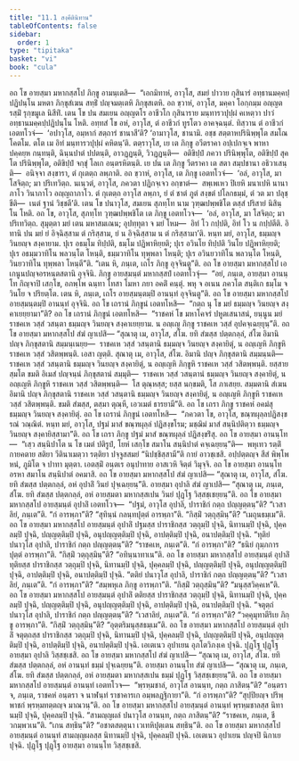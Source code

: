 ```yaml
---
title: "11.1 สงฺคีตินิทาน"
tableOfContents: false
sidebar:
  order: 1
type: "tipitaka"
basket: "vi"
book: "cula"
---
```



<DynamicBreadcrumb />

<Division number="437" book="cula">

<Paragraph number="2176" book="cula">
อถ โข อายสฺมา มหากสฺสโป ภิกฺขู อามนฺเตสิ—  “เอกมิทาหํ, อาวุโส, สมยํ ปาวาย กุสินารํ อทฺธานมคฺคปฺปฏิปนฺโน มหตา ภิกฺขุสํเฆน สทฺธิํ ปญฺจมตฺเตหิ ภิกฺขุสเตหิ. อถ ขฺวาหํ, อาวุโส, มคฺคา โอกฺกมฺม อญฺญตรสฺมิํ รุกฺขมูเล นิสีทิํ.
</Paragraph>

<Paragraph number="2177" book="cula">
เตน โข ปน สมเยน อญฺญตโร อาชีวโก กุสินาราย มนฺทารวปุปฺผํ คเหตฺวา ปาวํ อทฺธานมคฺคปฺปฏิปนฺโน โหติ. อทฺทสํ โข อหํ, อาวุโส, ตํ อาชีวกํ ทูรโตว อาคจฺฉนฺตํ. ทิสฺวาน ตํ อาชีวกํ เอตทโวจํ—  ‘อปาวุโส, อมฺหากํ สตฺถารํ ชานาสี’ติ? ‘อามาวุโส, ชานามิ. อชฺช สตฺตาหปรินิพฺพุโต สมโณ โคตโม. ตโต เม อิทํ มนฺทารวปุปฺผํ คหิตนฺ’ติ. ตตฺราวุโส, เย เต ภิกฺขู อวีตราคา อปฺเปกจฺเจ พาหา ปคฺคยฺห กนฺทนฺติ, ฉินฺนปาตํ ปปตนฺติ, อาวฏฺฏนฺติ, วิวฏฺฏนฺติ—  อติขิปฺปํ ภควา ปรินิพฺพุโต, อติขิปฺปํ สุคโต ปรินิพฺพุโต, อติขิปฺปํ จกฺขุํ โลเก อนฺตรหิตนฺติ. เย ปน เต ภิกฺขู วีตราคา เต สตา สมฺปชานา อธิวาเสนฺติ—  อนิจฺจา สงฺขารา, ตํ กุเตตฺถ ลพฺภาติ.
</Paragraph>

<Paragraph number="2178" book="cula">
อถ ขฺวาหํ, อาวุโส, เต ภิกฺขู เอตทโวจํ—  ‘อลํ, อาวุโส, มา โสจิตฺถ; มา ปริเทวิตฺถ. นเนฺวตํ, อาวุโส, ภควตา ปฏิกจฺเจว อกฺขาตํ—  สพฺเพเหว ปิเยหิ มนาเปหิ นานาภาโว วินาภาโว อญฺญถาภาโว. ตํ กุเตตฺถ อาวุโส ลพฺภา, ยํ ตํ ชาตํ ภูตํ สงฺขตํ ปโลกธมฺมํ, ตํ วต มา ปลุชฺชีติ—  เนตํ ฐานํ วิชฺชตี’ติ.
</Paragraph>

<Paragraph number="2179" book="cula">
เตน โข ปนาวุโส, สมเยน สุภทฺโท นาม วุฑฺฒปพฺพชิโต ตสฺสํ ปริสายํ นิสินฺโน โหติ. อถ โข, อาวุโส, สุภทฺโท วุฑฺฒปพฺพชิโต เต ภิกฺขู เอตทโวจ—  ‘อลํ, อาวุโส, มา โสจิตฺถ; มา ปริเทวิตฺถ. สุมุตฺตา มยํ เตน มหาสมเณน; อุปทฺทุตา จ มยํ โหม—  อิทํ โว กปฺปติ, อิทํ โว น กปฺปตีติ. อิทานิ ปน มยํ ยํ อิจฺฉิสฺสาม ตํ กริสฺสาม, ยํ น อิจฺฉิสฺสาม น ตํ กริสฺสามา’ติ. หนฺท มยํ, อาวุโส, ธมฺมญฺจ วินยญฺจ สงฺคายาม. ปุเร อธมฺโม ทิปฺปติ, ธมฺโม ปฏิพาหิยฺยติ; ปุเร อวินโย ทิปฺปติ วินโย ปฏิพาหิยฺยติ; ปุเร อธมฺมวาทิโน พลวนฺโต โหนฺติ, ธมฺมวาทิโน ทุพฺพลา โหนฺติ; ปุเร อวินยวาทิโน พลวนฺโต โหนฺติ, วินยวาทิโน ทุพฺพลา โหนฺตี”ติ.
</Paragraph>

<Paragraph number="2180" book="cula">
“เตน หิ, ภนฺเต, เถโร ภิกฺขู อุจฺจินตู”ติ. อถ โข อายสฺมา มหากสฺสโป เอเกนูนปญฺจอรหนฺตสตานิ อุจฺจินิ. ภิกฺขู อายสฺมนฺตํ มหากสฺสปํ เอตทโวจุํ—  “อยํ, ภนฺเต, อายสฺมา อานนฺโท กิญฺจาปิ เสกฺโข, อภพฺโพ ฉนฺทา โทสา โมหา ภยา อคติํ คนฺตุํ. พหุ จ อเนน ภควโต สนฺติเก ธมฺโม จ วินโย จ ปริยตฺโต. เตน หิ, ภนฺเต, เถโร อายสฺมนฺตมฺปิ อานนฺทํ อุจฺจินตู”ติ. อถ โข อายสฺมา มหากสฺสโป อายสฺมนฺตมฺปิ อานนฺทํ อุจฺจินิ.
</Paragraph>

<Paragraph number="2181" book="cula">
อถ โข เถรานํ ภิกฺขูนํ เอตทโหสิ—  “กตฺถ นุ โข มยํ ธมฺมญฺจ วินยญฺจ สงฺคาเยยฺยามา”ติ? อถ โข เถรานํ ภิกฺขูนํ เอตทโหสิ—  “ราชคหํ โข มหาโคจรํ ปหูตเสนาสนํ, ยนฺนูน มยํ ราชคเห วสฺสํ วสนฺตา ธมฺมญฺจ วินยญฺจ สงฺคาเยยฺยาม. น อญฺเญ ภิกฺขู ราชคเห วสฺสํ อุปคจฺเฉยฺยุนฺ”ติ.
</Paragraph>

<Paragraph number="2182" book="cula">
อถ โข อายสฺมา มหากสฺสโป สํฆํ ญาเปสิ—
</Paragraph>

</Division>
<Division number="438" book="cula">

<Paragraph number="2183" book="cula">
“สุณาตุ เม, อาวุโส, สํโฆ. ยทิ สํฆสฺส ปตฺตกลฺลํ, สํโฆ อิมานิ ปญฺจ ภิกฺขุสตานิ สมฺมนฺเนยฺย—  ราชคเห วสฺสํ วสนฺตานิ ธมฺมญฺจ วินยญฺจ สงฺคายิตุํ, น อญฺเญหิ ภิกฺขูหิ ราชคเห วสฺสํ วสิตพฺพนฺติ. เอสา ญตฺติ.
</Paragraph>

<Paragraph number="2184" book="cula">
สุณาตุ เม, อาวุโส, สํโฆ. อิมานิ ปญฺจ ภิกฺขุสตานิ สมฺมนฺนติ—  ราชคเห วสฺสํ วสนฺตานิ ธมฺมญฺจ วินยญฺจ สงฺคายิตุํ, น อญฺเญหิ ภิกฺขูหิ ราชคเห วสฺสํ วสิตพฺพนฺติ. ยสฺสายสฺมโต ขมติ อิเมสํ ปญฺจนฺนํ ภิกฺขุสตานํ สมฺมุติ—  ราชคเห วสฺสํ วสนฺตานํ ธมฺมญฺจ วินยญฺจ สงฺคายิตุํ, น อญฺเญหิ ภิกฺขูหิ ราชคเห วสฺสํ วสิตพฺพนฺติ—  โส ตุณฺหสฺส; ยสฺส นกฺขมติ, โส ภาเสยฺย.
</Paragraph>

<Paragraph number="2185" book="cula">
สมฺมตานิ สํเฆน อิมานิ ปญฺจ ภิกฺขุสตานิ ราชคเห วสฺสํ วสนฺตานิ ธมฺมญฺจ วินยญฺจ สงฺคายิตุํ, น อญฺเญหิ ภิกฺขูหิ ราชคเห วสฺสํ วสิตพฺพนฺติ. ขมติ สํฆสฺส, ตสฺมา ตุณฺหี, เอวเมตํ ธารยามี”ติ.
</Paragraph>

<Paragraph number="2186" book="cula">
อถ โข เถรา ภิกฺขู ราชคหํ อคมํสุ ธมฺมญฺจ วินยญฺจ สงฺคายิตุํ. อถ โข เถรานํ ภิกฺขูนํ เอตทโหสิ—  “ภควตา โข, อาวุโส, ขณฺฑผุลฺลปฏิสงฺขรณํ วณฺณิตํ. หนฺท มยํ, อาวุโส, ปฐมํ มาสํ ขณฺฑผุลฺลํ ปฏิสงฺขโรม; มชฺฌิมํ มาสํ สนฺนิปติตฺวา ธมฺมญฺจ วินยญฺจ สงฺคายิสฺสามา”ติ.
</Paragraph>

<Paragraph number="2187" book="cula">
อถ โข เถรา ภิกฺขู ปฐมํ มาสํ ขณฺฑผุลฺลํ ปฏิสงฺขริํสุ. อถ โข อายสฺมา อานนฺโท—  “เสฺว สนฺนิปาโต น โข เมตํ ปติรูปํ, โยหํ เสกฺโข สมาโน สนฺนิปาตํ คจฺเฉยฺยนฺ”ติ—  พหุเทว รตฺติํ กายคตาย สติยา วีตินาเมตฺวา รตฺติยา ปจฺจูสสมยํ “นิปชฺชิสฺสามี”ติ กายํ อาวชฺเชสิ. อปฺปตฺตญฺจ สีสํ พิพฺโพหนํ, ภูมิโต จ ปาทา มุตฺตา. เอตสฺมิํ อนฺตเร อนุปาทาย อาสเวหิ จิตฺตํ วิมุจฺจิ.
</Paragraph>

</Division>
<Division number="439" book="cula">

<Paragraph number="2188" book="cula">
อถ โข อายสฺมา อานนฺโท อรหา สมาโน สนฺนิปาตํ อคมาสิ. อถ โข อายสฺมา มหากสฺสโป สํฆํ ญาเปสิ—
</Paragraph>

<Paragraph number="2189" book="cula">
“สุณาตุ เม, อาวุโส, สํโฆ. ยทิ สํฆสฺส ปตฺตกลฺลํ, อหํ อุปาลิํ วินยํ ปุจฺเฉยฺยนฺ”ติ.
</Paragraph>

<Paragraph number="2190" book="cula">
อายสฺมา อุปาลิ สํฆํ ญาเปสิ—
</Paragraph>

<Paragraph number="2191" book="cula">
“สุณาตุ เม, ภนฺเต, สํโฆ. ยทิ สํฆสฺส ปตฺตกลฺลํ, อหํ อายสฺมตา มหากสฺสเปน วินยํ ปุฏฺโฐ วิสฺสชฺเชยฺยนฺ”ติ.
</Paragraph>

<Paragraph number="2192" book="cula">
อถ โข อายสฺมา มหากสฺสโป อายสฺมนฺตํ อุปาลิํ เอตทโวจ—  “ปฐมํ, อาวุโส อุปาลิ, ปาราชิกํ กตฺถ ปญฺญตฺตนฺ”ติ? “เวสาลิยํ, ภนฺเต”ติ. “กํ อารพฺภา”ติ? “สุทินฺนํ กลนฺทปุตฺตํ อารพฺภา”ติ. “กิสฺมิํ วตฺถุสฺมินฺ”ติ? “เมถุนธมฺเม”ติ. อถ โข อายสฺมา มหากสฺสโป อายสฺมนฺตํ อุปาลิํ ปฐมสฺส ปาราชิกสฺส วตฺถุมฺปิ ปุจฺฉิ, นิทานมฺปิ ปุจฺฉิ, ปุคฺคลมฺปิ ปุจฺฉิ, ปญฺญตฺติมฺปิ ปุจฺฉิ, อนุปญฺญตฺติมฺปิ ปุจฺฉิ, อาปตฺติมฺปิ ปุจฺฉิ, อนาปตฺติมฺปิ ปุจฺฉิ.
</Paragraph>

<Paragraph number="2193" book="cula">
“ทุติยํ ปนาวุโส อุปาลิ, ปาราชิกํ กตฺถ ปญฺญตฺตนฺ”ติ? “ราชคเห, ภนฺเต”ติ. “กํ อารพฺภา”ติ? “ธนิยํ กุมฺภการปุตฺตํ อารพฺภา”ติ. “กิสฺมิํ วตฺถุสฺมินฺ”ติ? “อทินฺนาทาเน”ติ. อถ โข อายสฺมา มหากสฺสโป อายสฺมนฺตํ อุปาลิํ ทุติยสฺส ปาราชิกสฺส วตฺถุมฺปิ ปุจฺฉิ, นิทานมฺปิ ปุจฺฉิ, ปุคฺคลมฺปิ ปุจฺฉิ, ปญฺญตฺติมฺปิ ปุจฺฉิ, อนุปญฺญตฺติมฺปิ ปุจฺฉิ, อาปตฺติมฺปิ ปุจฺฉิ, อนาปตฺติมฺปิ ปุจฺฉิ.
</Paragraph>

<Paragraph number="2194" book="cula">
“ตติยํ ปนาวุโส อุปาลิ, ปาราชิกํ กตฺถ ปญฺญตฺตนฺ”ติ? “เวสาลิยํ, ภนฺเต”ติ. “กํ อารพฺภา”ติ? “สมฺพหุเล ภิกฺขู อารพฺภา”ติ. “กิสฺมิํ วตฺถุสฺมินฺ”ติ? “มนุสฺสวิคฺคเห”ติ. อถ โข อายสฺมา มหากสฺสโป อายสฺมนฺตํ อุปาลิํ ตติยสฺส ปาราชิกสฺส วตฺถุมฺปิ ปุจฺฉิ, นิทานมฺปิ ปุจฺฉิ, ปุคฺคลมฺปิ ปุจฺฉิ, ปญฺญตฺติมฺปิ ปุจฺฉิ, อนุปญฺญตฺติมฺปิ ปุจฺฉิ, อาปตฺติมฺปิ ปุจฺฉิ, อนาปตฺติมฺปิ ปุจฺฉิ.
</Paragraph>

<Paragraph number="2195" book="cula">
“จตุตฺถํ ปนาวุโส อุปาลิ, ปาราชิกํ กตฺถ ปญฺญตฺตนฺ”ติ? “เวสาลิยํ, ภนฺเต”ติ. “กํ อารพฺภา”ติ? “วคฺคุมุทาตีริเย ภิกฺขู อารพฺภา”ติ. “กิสฺมิํ วตฺถุสฺมินฺ”ติ? “อุตฺตริมนุสฺสธมฺเม”ติ. อถ โข อายสฺมา มหากสฺสโป อายสฺมนฺตํ อุปาลิํ จตุตฺถสฺส ปาราชิกสฺส วตฺถุมฺปิ ปุจฺฉิ, นิทานมฺปิ ปุจฺฉิ, ปุคฺคลมฺปิ ปุจฺฉิ, ปญฺญตฺติมฺปิ ปุจฺฉิ, อนุปญฺญตฺติมฺปิ ปุจฺฉิ, อาปตฺติมฺปิ ปุจฺฉิ, อนาปตฺติมฺปิ ปุจฺฉิ.
</Paragraph>

<Paragraph number="2196" book="cula">
เอเตเนว อุปาเยน อุภโตวิภงฺเค ปุจฺฉิ. ปุฏฺโฐ ปุฏฺโฐ อายสฺมา อุปาลิ วิสฺสชฺเชสิ.
</Paragraph>

</Division>
<Division number="440" book="cula">

<Paragraph number="2197" book="cula">
อถ โข อายสฺมา มหากสฺสโป สํฆํ ญาเปสิ—
</Paragraph>

<Paragraph number="2198" book="cula">
“สุณาตุ เม, อาวุโส, สํโฆ. ยทิ สํฆสฺส ปตฺตกลฺลํ, อหํ อานนฺทํ ธมฺมํ ปุจฺเฉยฺยนฺ”ติ.
</Paragraph>

<Paragraph number="2199" book="cula">
อายสฺมา อานนฺโท สํฆํ ญาเปสิ—
</Paragraph>

<Paragraph number="2200" book="cula">
“สุณาตุ เม, ภนฺเต, สํโฆ. ยทิ สํฆสฺส ปตฺตกลฺลํ, อหํ อายสฺมตา มหากสฺสเปน ธมฺมํ ปุฏฺโฐ วิสฺสชฺเชยฺยนฺ”ติ.
</Paragraph>

<Paragraph number="2201" book="cula">
อถ โข อายสฺมา มหากสฺสโป อายสฺมนฺตํ อานนฺทํ เอตทโวจ—  “พฺรหฺมชาลํ, อาวุโส อานนฺท, กตฺถ ภาสิตนฺ”ติ? “อนฺตรา จ, ภนฺเต, ราชคหํ อนฺตรา จ นาฬนฺทํ ราชาคารเก อมฺพลฏฺฐิกายา”ติ. “กํ อารพฺภา”ติ? “สุปฺปิยญฺจ ปริพฺพาชกํ พฺรหฺมทตฺตญฺจ มาณวนฺ”ติ. อถ โข อายสฺมา มหากสฺสโป อายสฺมนฺตํ อานนฺทํ พฺรหฺมชาลสฺส นิทานมฺปิ ปุจฺฉิ, ปุคฺคลมฺปิ ปุจฺฉิ. “สามญฺญผลํ ปนาวุโส อานนฺท, กตฺถ ภาสิตนฺ”ติ? “ราชคเห, ภนฺเต, ชีวกมฺพวเน”ติ. “เกน สทฺธินฺ”ติ? “อชาตสตฺตุนา เวเทหิปุตฺเตน สทฺธินฺ”ติ. อถ โข อายสฺมา มหากสฺสโป อายสฺมนฺตํ อานนฺทํ สามญฺญผลสฺส นิทานมฺปิ ปุจฺฉิ, ปุคฺคลมฺปิ ปุจฺฉิ. เอเตเนว อุปาเยน ปญฺจปิ นิกาเย ปุจฺฉิ. ปุฏฺโฐ ปุฏฺโฐ อายสฺมา อานนฺโท วิสฺสชฺเชสิ.
</Paragraph>
</Division>
